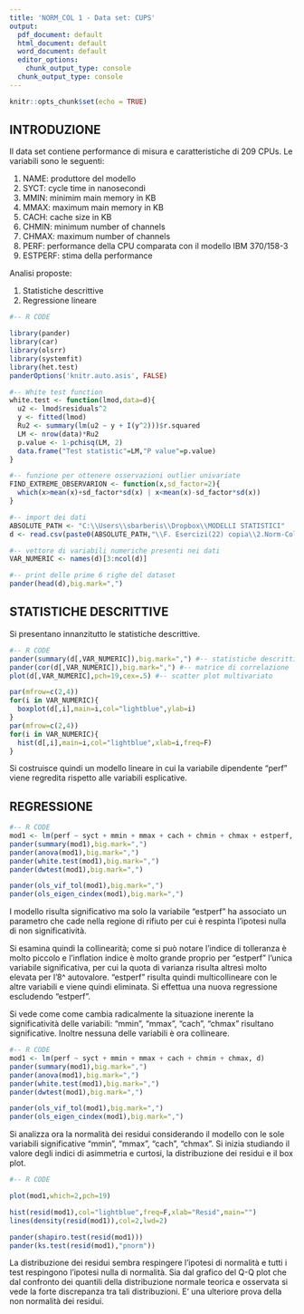 ---
title: 'NORM_COL 1 - Data set: CUPS'
output:
  pdf_document: default
  html_document: default
  word_document: default
  editor_options:
    chunk_output_type: console
  chunk_output_type: console
---

```{r setup, include=FALSE}
knitr::opts_chunk$set(echo = TRUE)
```

## INTRODUZIONE

Il data set contiene performance di misura e caratteristiche di 209 CPUs. Le variabili sono le seguenti:

1. NAME: produttore del modello
2. SYCT: cycle time in nanosecondi
3. MMIN: minimim main memory in KB
4. MMAX: maximum main memory in KB
5. CACH: cache size in KB
6. CHMIN: minimum number of channels
7. CHMAX: maximum number of channels
8. PERF: performance della CPU comparata con il modello IBM 370/158-3
9. ESTPERF: stima della performance

Analisi proposte:

1. Statistiche descrittive
2. Regressione lineare

> >

```{r,eval=TRUE,echo=T,warning=FALSE,message=F,results="asis"}
#-- R CODE

library(pander)
library(car)
library(olsrr)
library(systemfit)
library(het.test)
panderOptions('knitr.auto.asis', FALSE)

#-- White test function
white.test <- function(lmod,data=d){
  u2 <- lmod$residuals^2
  y <- fitted(lmod)
  Ru2 <- summary(lm(u2 ~ y + I(y^2)))$r.squared
  LM <- nrow(data)*Ru2
  p.value <- 1-pchisq(LM, 2)
  data.frame("Test statistic"=LM,"P value"=p.value)
}

#-- funzione per ottenere osservazioni outlier univariate
FIND_EXTREME_OBSERVARION <- function(x,sd_factor=2){
  which(x>mean(x)+sd_factor*sd(x) | x<mean(x)-sd_factor*sd(x))  
}

#-- import dei dati
ABSOLUTE_PATH <- "C:\\Users\\sbarberis\\Dropbox\\MODELLI STATISTICI"
d <- read.csv(paste0(ABSOLUTE_PATH,"\\F. Esercizi(22) copia\\2.Norm-Col copy(3)\\1.Norm-Col\\cpus.txt"),sep=" ")

#-- vettore di variabili numeriche presenti nei dati
VAR_NUMERIC <- names(d)[3:ncol(d)]

#-- print delle prime 6 righe del dataset
pander(head(d),big.mark=",")
```

> >

## STATISTICHE DESCRITTIVE

Si  presentano innanzitutto le statistiche descrittive.

> >

```{r,fig.width=6,echo=T,message=FALSE,results="asis"}
#-- R CODE
pander(summary(d[,VAR_NUMERIC]),big.mark=",") #-- statistiche descrittive
pander(cor(d[,VAR_NUMERIC]),big.mark=",") #-- matrice di correlazione
plot(d[,VAR_NUMERIC],pch=19,cex=.5) #-- scatter plot multivariato

par(mfrow=c(2,4))
for(i in VAR_NUMERIC){
  boxplot(d[,i],main=i,col="lightblue",ylab=i)
}
par(mfrow=c(2,4))
for(i in VAR_NUMERIC){
  hist(d[,i],main=i,col="lightblue",xlab=i,freq=F)
}
```

Si costruisce quindi un modello lineare in cui la variabile dipendente "perf" viene regredita rispetto alle variabili esplicative.


## REGRESSIONE

> >

```{r,fig.width=6,echo=T,message=FALSE,results="asis"}
#-- R CODE
mod1 <- lm(perf ~ syct + mmin + mmax + cach + chmin + chmax + estperf, d)
pander(summary(mod1),big.mark=",")
pander(anova(mod1),big.mark=",")
pander(white.test(mod1),big.mark=",")
pander(dwtest(mod1),big.mark=",")

pander(ols_vif_tol(mod1),big.mark=",")
pander(ols_eigen_cindex(mod1),big.mark=",")
```

I modello risulta significativo ma  solo la variabile "estperf" ha associato un parametro che cade nella regione di rifiuto per cui è respinta l’ipotesi nulla di non significatività.

Si esamina quindi la collinearità; come si può notare l’indice di tolleranza è molto piccolo e l’inflation indice è molto grande proprio per "estperf" l’unica variabile significativa, per cui la quota di varianza risulta altresì molto elevata per l’8^ autovalore. "estperf" risulta quindi multicollineare con le altre variabili e viene quindi eliminata. Si effettua una nuova regressione escludendo "estperf".

Si vede come come cambia radicalmente la situazione inerente la significatività delle variabili: "mmin", "mmax", "cach", "chmax" risultano significative. Inoltre nessuna delle variabili è ora collineare.

> >

```{r,fig.width=6,echo=T,message=FALSE,results="asis"}
#-- R CODE
mod1 <- lm(perf ~ syct + mmin + mmax + cach + chmin + chmax, d)
pander(summary(mod1),big.mark=",")
pander(anova(mod1),big.mark=",")
pander(white.test(mod1),big.mark=",")
pander(dwtest(mod1),big.mark=",")

pander(ols_vif_tol(mod1),big.mark=",")
pander(ols_eigen_cindex(mod1),big.mark=",")
```

Si analizza ora la normalità dei residui considerando il modello con le sole variabili significative "mmin", "mmax", "cach", "chmax". Si inizia studiando il valore degli indici di asimmetria e curtosi, la distribuzione dei residui e il box plot.

> >

```{r,fig.width=6,echo=T,message=FALSE,results="asis",warning =FALSE}
#-- R CODE

plot(mod1,which=2,pch=19)

hist(resid(mod1),col="lightblue",freq=F,xlab="Resid",main="")
lines(density(resid(mod1)),col=2,lwd=2)

pander(shapiro.test(resid(mod1))) 
pander(ks.test(resid(mod1),"pnorm")) 
```

La distribuzione dei residui sembra respingere l’ipotesi di normalità e tutti i test respingono l’ipotesi nulla di normalità.
Sia dal grafico del Q-Q plot che dal confronto dei quantili della distribuzione normale  teorica e osservata si vede la forte discrepanza tra tali distribuzioni. E’ una ulteriore prova della non normalità dei residui.



